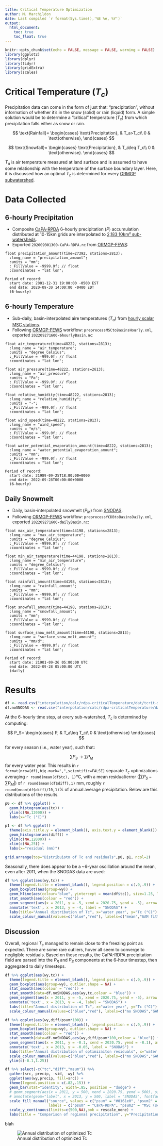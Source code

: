 ```yaml
---
title: Critical Temperature Optimization
author: M. Marchildon
date: Last compiled `r format(Sys.time(),'%B %e, %Y')`
output:
  html_document:
    toc: true
    toc_float: true
---
```


```r
knitr::opts_chunk$set(echo = FALSE, message = FALSE, warning = FALSE)
library(ggplot2)
library(dplyr)
library(tidyr)
library(gridExtra)
library(scales)
```


# Critical Temperature $(T_c)$

Precipitation data can come in the form of just that: "precipitation", without information of whether it's in the snow (solid) or rain (liquid) form. A simple solution would be to determine a "critical" temperature $(T_c)$ from which precipitation falls either as snow or rain. 

$$
\text{Rainfall}=
\begin{cases}
\text{Precipitation}, & T_a>T_c\\
0 & \text{otherwise},
\end{cases}
$$

$$
\text{Snowfall}=
\begin{cases}
\text{Precipitation}, & T_a\leq T_c\\
0 & \text{otherwise}.
\end{cases}
$$


$T_a$ is air temperature measured at land surface and is assumed to have some relationship with the temperature of the surface boundary layer. Here, it is discussed how an optimal $T_c$ is determined for every [ORMGP subwatershed](/interpolants/modelling/waterbudgetmodel.html#sub-basins).

# Data Collected
## 6-hourly Precipitation
- Composite [CaPA-RPDA](https://weather.gc.ca/grib/grib2_RDPA_ps10km_e.html) 6-hourly precipitation $(P)$ accumulation distributed at 10-15km grids are interpolated to [2,183 10km² sub-watersheds](interpolants/interpolation/subwatershed.html). 
- Exported `202009301300-CaPA-RDPA.nc` from [ORMGP-FEWS](interpolants/interpolation/fews.html):

```   
float precipitation_amount(time=27392, stations=2813);
  :long_name = "precipitation_amount";
  :units = "mm";
  :_FillValue = -9999.0f; // float
  :coordinates = "lat lon";

Period of record: 
  start date: 2001-12-31 19:00:00 -0500 EST
  end date: 2020-09-30 14:00:00 -0400 EDT
  (6-hourly)
```

## 6-hourly Temperature 
- Sub-daily, basin-interpolated aire temperatures $(T_a)$ from [hourly scalar MSC stations](interpolants/interpolation/hourly.html).
- Following [ORMGP-FEWS](interpolants/interpolation/fews.html) workflow: `preprocessMSCtoBasinsHourly.xml`, exported `202209271600-6hourlyBasin.nc`:

```
float air_temperature(time=48222, stations=2813);
  :long_name = "air_temperature";
  :units = "degree_Celsius";
  :_FillValue = -999.0f; // float
  :coordinates = "lat lon";

float air_pressure(time=48222, stations=2813);
  :long_name = "air_pressure";
  :units = "Pa";
  :_FillValue = -999.0f; // float
  :coordinates = "lat lon";

float relative_humidity(time=48222, stations=2813);
  :long_name = "relative_humidity";
  :units = "-";
  :_FillValue = -999.0f; // float
  :coordinates = "lat lon";

float wind_speed(time=48222, stations=2813);
  :long_name = "wind_speed";
  :units = "m/s";
  :_FillValue = -999.0f; // float
  :coordinates = "lat lon";

float water_potential_evaporation_amount(time=48222, stations=2813);
  :long_name = "water_potential_evaporation_amount";
  :units = "mm";
  :_FillValue = -999.0f; // float
  :coordinates = "lat lon";

Period of record: 
  start date: 21989-09-25T18:00:00+0000
  end date: 2022-09-28T00:00:00+0000
  (6-hourly)
```


## Daily Snowmelt
- Daily, basin-interpolated snowmelt $(P_M)$ from [SNODAS](interpolants/interpolation/daily.html).
- Following [ORMGP-FEWS](interpolants/interpolation/fews.html) workflow: `preprocessYCDBtoBasinsDaily.xml`, exported `202209271600-dailyBasin.nc`:

```
float max_air_temperature(time=44198, stations=2813);
  :long_name = "max_air_temperature";
  :units = "degree_Celsius";
  :_FillValue = -9999.0f; // float
  :coordinates = "lat lon";

float min_air_temperature(time=44198, stations=2813);
  :long_name = "min_air_temperature";
  :units = "degree_Celsius";
  :_FillValue = -9999.0f; // float
  :coordinates = "lat lon";

float rainfall_amount(time=44198, stations=2813);
  :long_name = "rainfall_amount";
  :units = "mm";
  :_FillValue = -9999.0f; // float
  :coordinates = "lat lon";

float snowfall_amount(time=44198, stations=2813);
  :long_name = "snowfall_amount";
  :units = "mm";
  :_FillValue = -9999.0f; // float
  :coordinates = "lat lon";

float surface_snow_melt_amount(time=44198, stations=2813);
  :long_name = "surface_snow_melt_amount";
  :units = "mm/d";
  :_FillValue = -9999.0f; // float
  :coordinates = "lat lon";

Period of record: 
  start date: 21901-09-26 05:00:00 UTC
  end date: 2022-09-28 05:00:00 UTC
  (daily)
``` 



# Results
```r
df <- read.csv("interpolation/calc/rdpa-criticalTemperature/dat/tcrit-summary.csv")
df.noSNODAS <- read.csv("interpolation/calc/rdpa-criticalTemperature/dat/tcrit-summary-noSNODAS.csv")
```


At the 6-hourly time step, at every sub-watershed, $T_c$ is determined by computing:

$$
  P_S=
  \begin{cases}
  P, & T_a\leq T_c\\
  0 & \text{otherwise}
  \end{cases}
$$

for every season (i.e., water year), such that:

$$
  \sum P_S \to \sum P_M
$$
for every water year. This results in `r format(nrow(df),big.mark=",",scientific=FALSE)` separate $T_c$ optimizations averaging `r round(mean(df$tc), 1)`°C, with a mean residual/error $\left(\left|\sum P_S - \sum P_M \right|\right)$ of `r round(mean(df$diff),1)` mm, roughly `r round(mean(df$diff)/10,1)`\% of annual average precipitation. Below are this distributions of the results.


```r
p0 <- df %>% ggplot() + 
  geom_histogram(aes(tc)) + 
  ylim(c(NA,12000)) + 
  labs(x="Tc (°C)")

p1 <- df %>% ggplot() + 
  theme(axis.title.y = element_blank(), axis.text.y = element_blank()) +
  geom_histogram(aes(diff)) + 
  ylim(c(NA,12000)) + 
  xlim(c(NA,25)) + 
  labs(x="residual (mm)")

grid.arrange(top="Distribuiotn of Tc and residuals",p0, p1, ncol=2)
```

Seasonally, there does appear to be a ~6-year oscillation around the mean, even after 2011, when the SNODAS data are used:

```r
df %>% ggplot(aes(wy,tc)) + 
  theme(legend.title = element_blank(), legend.position = c(.9,.9)) +
  geom_boxplot(aes(group=wy)) + 
  geom_hline(aes(colour="blue", yintercept = mean(df$tc)), size=1.25, linetype='dashed', alpha=.7) +
  stat_smooth(aes(colour = "red")) + 
  geom_segment(aes(x = 2011, y = -5, xend = 2020.75, yend = -5), arrow = arrow(length = unit(0.25, "cm"), ends='both')) +
  annotate('text', x = 2013, y = -4, label = "SNODAS") +
  labs(title="Annual distribution of Tc", x="water year", y="Tc (°C)") +
  scale_colour_manual(values=c("blue","red"), labels=c("mean","GAM fitted"))
```


## Discussion

Overall, regional $T_c$ managed to remain close to the freezing point as expected. There are some rare outliers, hover all seem to converge to negligible residuals. Based on these results, the CaPA-RDPA precipitation field are parsed into the $P_R$ and $P_S$ components at the 6-hour timestep, then aggregated to daily timesteps.



```r
df %>% ggplot(aes(wy,tc)) + 
  theme(legend.title = element_blank(), legend.position = c(.9,.9)) +
  geom_boxplot(aes(group=wy), outlier.shape = NA) + 
  stat_smooth(aes(colour = "red")) + 
  stat_smooth(data=df.noSNODAS,aes(wy,tc,colour = "blue")) + 
  geom_segment(aes(x = 2011, y = -5, xend = 2020.75, yend = -5), arrow = arrow(length = unit(0.25, "cm"), ends='both')) +
  annotate('text', x = 2013, y = -4, label = "SNODAS") +
  labs(title="Annual distribution of Tc", x="water year", y="Tc (°C)") +
  scale_colour_manual(values=c("blue","red"), labels=c("no SNODAS","GAM fitted"))
```

```r
df %>% ggplot(aes(wy,diff/psum*100)) + 
  theme(legend.title = element_blank(), legend.position = c(.9,.9)) +
  geom_boxplot(aes(group=wy), outlier.shape = NA) + 
  stat_smooth(aes(colour = "red")) + 
  stat_smooth(data=df.noSNODAS,aes(wy,diff/psum*100,colour = "blue")) + 
  geom_segment(aes(x = 2011, y = -0.1, xend = 2020.75, yend = -0.1), arrow = arrow(length = unit(0.25, "cm"), ends='both')) +
  annotate('text', x = 2013, y = -0.05, label = "SNODAS") +
  labs(title="Annual distribution of optimizaiton residuals", x="water year", y="residual (% annual precipitation)") +
  scale_colour_manual(values=c("blue","red"), labels=c("no SNODAS","GAM fitted")) +
  ylim(c(-0.1,1.25))
```

```r
df %>% select(-c("tc","diff","msum")) %>%
  gather(src, precip, -sid, -wy) %>%
  ggplot(aes(wy,precip, fill=src)) +
  theme(legend.position = c(.82,.15)) +
  geom_bar(stat="identity", width=.85, position = "dodge") +
  # geom_segment(aes(x = 2011, y = 500, xend = 2020.75, yend = 500), size = 1, arrow = arrow(length = unit(0.25, "cm"), ends='both')) +
  # annotate(geom="label", x = 2013, y = 500, label = "SNODAS", fontface = "bold", fill = "white") +
  scale_fill_manual("source", values = c("psum" = "#0161e0", "psum2" = "#ff3975"),
                    labels = c("psum" = "CaPA-RDPA", "psum2" = "MSC (scalar)")) +
  scale_y_continuous(limits=c(500,NA),oob = rescale_none) +
  labs(title = "Comparison of regional precipitation", y="Precipitation (mm/yr)", x="water year")
```


blah

![Annual distribution of optimized Tc](E:/Sync/@dev/pages_owrc/interpolants/interpolation/calc/rdpa-criticalTemperature/gif/png.gif)


